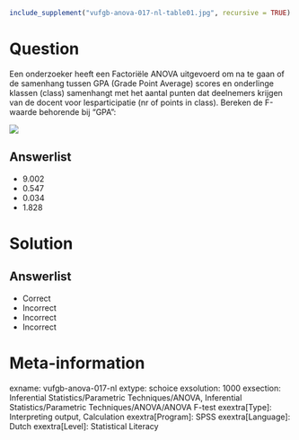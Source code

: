 ```r
include_supplement("vufgb-anova-017-nl-table01.jpg", recursive = TRUE)
```

Question
========

Een onderzoeker heeft een Factoriële ANOVA uitgevoerd om na te gaan of de samenhang tussen GPA (Grade Point Average) scores en onderlinge klassen (class) samenhangt met het aantal punten dat deelnemers krijgen van de docent voor lesparticipatie (nr of points in class). Bereken de F-waarde behorende bij “GPA”:

![](vufgb-anova-017-nl-table01.jpg)
  
Answerlist
----------
* 9.002 
* 0.547
* 0.034
* 1.828

Solution
========

Answerlist
----------
* Correct
* Incorrect
* Incorrect
* Incorrect

Meta-information
================
exname: vufgb-anova-017-nl
extype: schoice
exsolution: 1000
exsection: Inferential Statistics/Parametric Techniques/ANOVA, Inferential Statistics/Parametric Techniques/ANOVA/ANOVA F-test
exextra[Type]: Interpreting output, Calculation
exextra[Program]: SPSS
exextra[Language]: Dutch
exextra[Level]: Statistical Literacy
